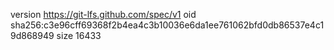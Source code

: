 version https://git-lfs.github.com/spec/v1
oid sha256:c3e96cff69368f2b4ea4c3b10036e6da1ee761062bfd0db86537e4c19d868949
size 16433
